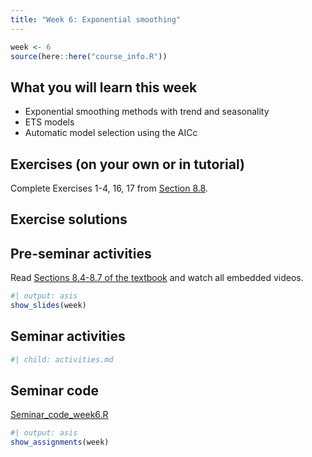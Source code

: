 ```yaml
---
title: "Week 6: Exponential smoothing"
---
```


```r
week <- 6
source(here::here("course_info.R"))
```

## What you will learn this week

* Exponential smoothing methods with trend and seasonality
* ETS models
* Automatic model selection using the AICc

## Exercises (on your own or in tutorial)

Complete Exercises 1-4, 16, 17 from [Section 8.8](https://otexts.com/fpp3/expsmooth-exercises.html).

## Exercise solutions

<!-- ::: {.callout appearance="minimal"} -->
<!-- <i class="bi bi-download"></i> [Week 6 Tutorial Solution.html](Week6.html){download="Week 6 Tutorial Solution.html"} -->
<!-- ::: -->

## Pre-seminar activities

Read [Sections 8.4-8.7 of the textbook](https://otexts.com/fpp3/expsmooth.html) and watch all embedded videos.

```r
#| output: asis
show_slides(week)
```

## Seminar activities

```r
#| child: activities.md
```


## Seminar code

::: {.callout appearance="minimal"}
<i class="bi bi-download"></i> [Seminar_code_week6.R](Seminar_code_week6.R){download="Seminar_code_week6.R"}
:::



```r
#| output: asis
show_assignments(week)
```
